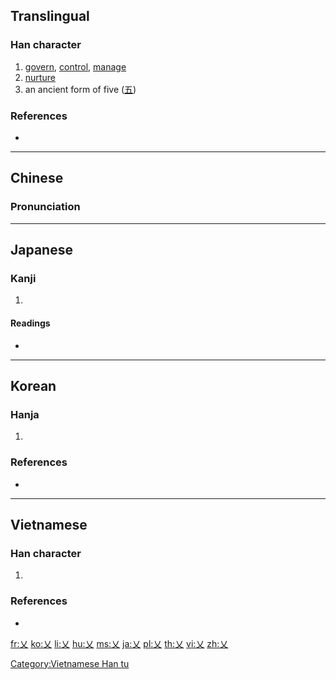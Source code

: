 {{also|义|父|Appendix:Variations of "x"}}
==Translingual==
{{Han etyl}}

===Han character===
{{Han char|rn=4|rad=丿|as=01|sn=2|four=40000|canj=K,XK}}

# [[govern]], [[control]], [[manage]]
# [[nurture]]
# an ancient form of five ([[五]])

===References===
* {{Han ref|kx=0081.100|dkj=00111|dj=0165.010|hdz=10031.030|uh=4E42|ud=20034|bh=C940|bd=51520}}

----

==Chinese==
{{zh-forms}}

===Pronunciation===
{{zh-pron
|m=yì
|c=ngaai6
|mc=y
|oc=y
|ma=
|cat=v
}}

----

==Japanese==

===Kanji===
{{ja-kanji|grade=|rs=丿01}}

# {{defn|lang=ja|sort=丿01}}

====Readings====
* {{ja-readings|on=[[がい]] (gai), [[げ]] (ge)|kun=[[かる]] (karu), [[おさめる]] (osameru), [[おさまる]] (osamaru)}}

----

==Korean==

===Hanja===
{{ko-hanja|hangeul=예|rv=ye|mr=ye|eumhun=[[벨]], [[징계하다|징계할]]|ehrv=bel, jinggyehal|ehmr=pel, chinggyehal|ehy=}}

# {{defn|lang=ko|sort=丿01}}

===References===
* {{Hanja ref|nav=9854}}

----

==Vietnamese==

===Han character===
{{vi-readings|rs=丿01|hanviet=nghệ, ngải|nom=nghệ, ngải}}

# {{defn|lang=vi|sort=丿01}}

===References===
* {{R:WinVNKey:Lê Sơn Thanh}}

[[Category:Vietnamese Han tu]]

[[fr:乂]]
[[ko:乂]]
[[li:乂]]
[[hu:乂]]
[[ms:乂]]
[[ja:乂]]
[[pl:乂]]
[[th:乂]]
[[vi:乂]]
[[zh:乂]]